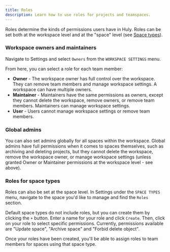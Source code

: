 ```yaml
---
title: Roles
description: Learn how to use roles for projects and teamspaces.
---
```


Roles determine the kinds of permissions users have in Huly. Roles can be set both at the workspace level and at the "space" level (see [Space types](/advanced-settings/space-types)).

### Workspace owners and maintainers

Navigate to Settings and select `Owners` from the `WORKSPACE SETTINGS` menu.

From here, you can select a role for each team member:

- **Owner** - The workspace owner has full control over the workspace. They can remove team members and manage workspace settings. A workspace can have multiple owners.
- **Maintainer** - Maintainers have the same permissions as owners, except they cannot delete the workspace, remove owners, or remove team members. Maintainers can manage workspace settings.
- **User** - Users cannot manage workspace settings or remove team members.

### Global admins

You can also set admins globally for all spaces within the workspace. Global admins have full permissions when it comes to spaces themselves, such as archiving and deleting projects, but they cannot delete the workspace, remove the workspace owner, or manage workspace settings (unless granted Owner or Maintainer permissions at the workspace level - see above).

### Roles for space types

Roles can also be set at the space level. In Settings under the `SPACE TYPES` menu, navigate to the space you'd like to manage and find the `Roles` section.

Default space types do not include roles, but you can create them by clicking the `+` button. Enter a name for your role and click `Create`. Then, click on your role to select specific permissions. Currently, permissions available are "Update space", "Archive space" and "Forbid delete object".

Once your roles have been created, you'll be able to assign roles to team members for spaces using that space type.
